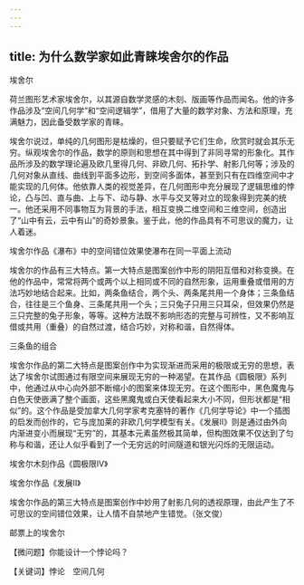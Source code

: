 ```yaml
---
---
---
```

title: 为什么数学家如此青睐埃舍尔的作品
---




埃舍尔



荷兰图形艺术家埃舍尔，以其源自数学灵感的木刻、版画等作品而闻名。他的许多作品涉及“空间几何学”和“空间逻辑学”，借用了大量的数学对象、方法和原理，充满魅力，因此备受数学家的青睐。



埃舍尔说过，单纯的几何图形是枯燥的，但只要赋予它们生命，欣赏时就会其乐无穷。纵观埃舍尔的作品，数学的原则和思想在其中得到了非同寻常的形象化。其作品所涉及的数学理论遍及欧几里得几何、非欧几何、拓扑学、射影几何等；涉及的几何对象从直线、曲线到平面多边形，到空间多面体，甚至到只有在四维空间中才能实现的几何体。他依靠人类的视觉差异，在几何图形中充分展现了逻辑思维的悖论，凸与凹、直与曲、上与下、动与静、水平与交叉等对立的现象得到完美的统一。他还采用不同事物互为背景的手法，相互变换二维空间和三维空间，创造出了“山中有云，云中有山”的奇妙景象。鉴于此，他的作品具有不可思议的魔力，让人着迷。

埃舍尔作品《瀑布》中的空间错位效果使瀑布在同一平面上流动



埃舍尔的作品有三大特点。第一大特点是图案创作中形的阴阳互借和对称变换。在他的作品中，常常将两个或两个以上相同或不同的自然形象，运用重叠或借用的方法巧妙地结合起来。比如，两条鱼结合，两个头、两条尾共用一个身体；三条鱼结合，往往是三个鱼身、三条尾共用一个头；三只兔子只用三只耳朵，但效果仍然是三只完整的兔子形象，等等。这种方法既不影响形态的完整与可辨性，又不影响互借或共用（重叠）的自然过渡，结合巧妙，对称和谐，自然得体。

三条鱼的组合



埃舍尔作品的第二大特点是图案创作中为实现渐进而采用的极限或无穷的思想，表达了埃舍尔试图通过有限空间来展现无穷的一种渴望。在其作品《圆极限》系列中，他通过从中心向外部不断缩小的图案来体现无穷。在这个图形中，黑色魔鬼与白色天使嵌满了整个画面，这些黑魔鬼或白天使看起来大小不同，但形状都是“相似”的。这个作品是受加拿大几何学家考克塞特的著作《几何学导论》中一个插图的启发而创作的，它与庞加莱的非欧几何学模型有关。《发展II》则是通过由外向内渐进变小而展现“无穷”的，其基本元素虽然极其简单，但构图效果不仅达到了匀称与和谐，还让人似乎看到了一个无穷远的时间隧道和银光闪烁的无限运动。

埃舍尔木刻作品《圆极限Ⅳ》



埃舍尔作品《发展II》



埃舍尔作品的第三大特点是图案创作中妙用了射影几何的透视原理，由此产生了不可思议的空间错位效果，让人情不自禁地产生错觉。（张文俊）

邮票上的埃舍尔



【微问题】你能设计一个悖论吗？

【关键词】悖论　空间几何